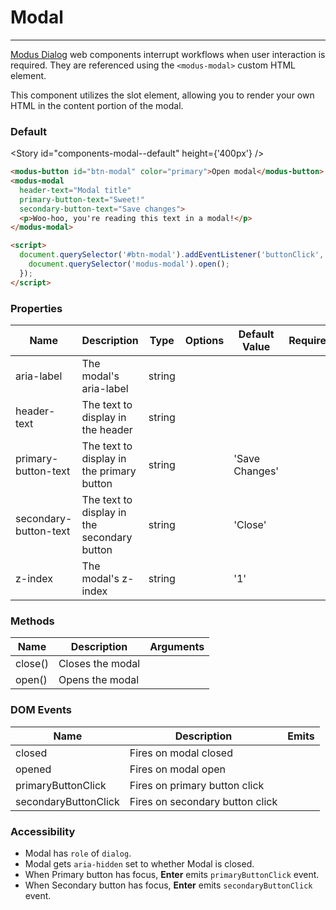 
# Modal

---

[Modus Dialog]() web components interrupt workflows when user interaction is required. They are referenced using the `<modus-modal>` custom HTML element.

This component utilizes the slot element, allowing you to render your own HTML in the content portion of the modal.

### Default

<Story id="components-modal--default" height={'400px'} />

```html
<modus-button id="btn-modal" color="primary">Open modal</modus-button>
<modus-modal
  header-text="Modal title"
  primary-button-text="Sweet!"
  secondary-button-text="Save changes">
  <p>Woo-hoo, you're reading this text in a modal!</p>
</modus-modal>

<script>
  document.querySelector('#btn-modal').addEventListener('buttonClick', () => {
    document.querySelector('modus-modal').open();
  });
</script>
```

### Properties

<section>
  <table>
    <thead>
      <tr>
        <th>Name</th>
        <th>Description</th>
        <th>Type</th>
        <th>Options</th>
        <th>Default Value</th>
        <th>Required</th>
      </tr>
    </thead>
    <tbody>
      <tr>
        <td>aria-label</td>
        <td>The modal's aria-label</td>
        <td>string</td>
        <td></td>
        <td></td>
        <td></td>
      </tr>
      <tr>
        <td>header-text</td>
        <td>The text to display in the header</td>
        <td>string</td>
        <td></td>
        <td></td>
        <td></td>
      </tr>
      <tr>
        <td>primary-button-text</td>
        <td>The text to display in the primary button</td>
        <td>string</td>
        <td></td>
        <td>'Save Changes'</td>
        <td></td>
      </tr>
      <tr>
        <td>secondary-button-text</td>
        <td>The text to display in the secondary button</td>
        <td>string</td>
        <td></td>
        <td>'Close'</td>
        <td></td>
      </tr>
      <tr>
        <td>z-index</td>
        <td>The modal's z-index</td>
        <td>string</td>
        <td></td>
        <td>'1'</td>
        <td></td>
      </tr>
    </tbody>
  </table>
</section>

### Methods

<section>
  <table>
    <thead>
      <tr>
        <th>Name</th>
        <th>Description</th>
        <th>Arguments</th>
      </tr>
    </thead>
    <tbody>
      <tr>
        <td>close()</td>
        <td>Closes the modal</td>
        <td></td>
      </tr>
      <tr>
        <td>open()</td>
        <td>Opens the modal</td>
        <td></td>
      </tr>
    </tbody>
  </table>
</section>

### DOM Events

<section>
  <table>
    <thead>
      <tr>
        <th>Name</th>
        <th>Description</th>
        <th>Emits</th>
      </tr>
    </thead>
    <tbody>
      <tr>
        <td>closed</td>
        <td>Fires on modal closed</td>
        <td></td>
      </tr>
      <tr>
        <td>opened</td>
        <td>Fires on modal open</td>
        <td></td>
      </tr>
      <tr>
        <td>primaryButtonClick</td>
        <td>Fires on primary button click</td>
        <td></td>
      </tr>
      <tr>
        <td>secondaryButtonClick</td>
        <td>Fires on secondary button click</td>
        <td></td>
      </tr>
    </tbody>
  </table>
</section>

### Accessibility

- Modal has `role` of `dialog`.
- Modal gets `aria-hidden` set to whether Modal is closed.
- When Primary button has focus, **Enter** emits `primaryButtonClick` event.
- When Secondary button has focus, **Enter** emits `secondaryButtonClick` event.
